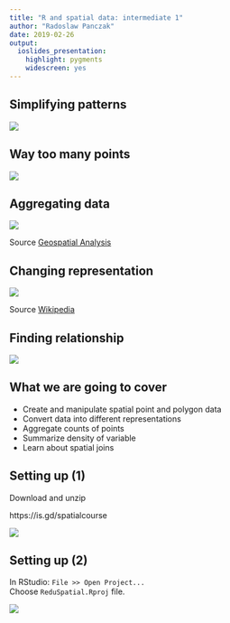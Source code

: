 ```yaml
---
title: "R and spatial data: intermediate 1"
author: "Radoslaw Panczak"
date: 2019-02-26
output: 
  ioslides_presentation: 
    highlight: pygments
    widescreen: yes
---
```



## Simplifying patterns 

![](./images/find_panda.png)


## Way too many points 

![](./images/points.png)


## Aggregating data

![](./images/quadrant.png)

Source [Geospatial Analysis](https://www.spatialanalysisonline.com/HTML/index.html?quadrat_analysis_of_grid_datas.htm)


## Changing representation

![](./images/density.png)

Source [Wikipedia](https://en.wikipedia.org/wiki/File:Bivariate_example.png)


## Finding relationship 

![](./images/mad_cows.JPG)


## What we are going to cover 

- Create and manipulate spatial point and polygon data
- Convert data into different representations
- Aggregate counts of points
- Summarize density of variable 
- Learn about spatial joins


## Setting up (1)

Download and unzip

https://is.gd/spatialcourse

![](./images/download.PNG)


## Setting up (2)

In RStudio: `File >> Open Project...` <br />
Choose `ReduSpatial.Rproj` file.

![](./images/project.PNG)
